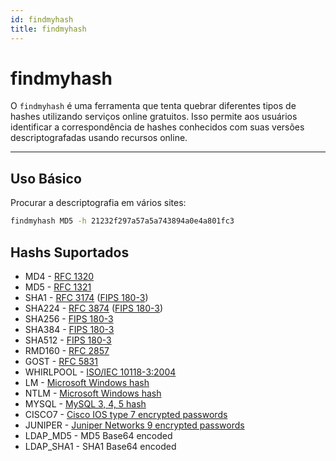 ```yaml
---
id: findmyhash
title: findmyhash
---
```


# findmyhash

O `findmyhash` é uma ferramenta que tenta quebrar diferentes tipos de hashes
utilizando serviços online gratuitos. Isso permite aos usuários identificar a
correspondência de hashes conhecidos com suas versões descriptografadas usando
recursos online.

---

## Uso Básico

Procurar a descriptografia em vários sites:

```bash
findmyhash MD5 -h 21232f297a57a5a743894a0e4a801fc3
```

## Hashs Suportados

* MD4 - [RFC 1320](http://www.ietf.org/rfc/rfc1320.txt)
* MD5 - [RFC 1321](http://www.ietf.org/rfc/rfc1321.txt)
* SHA1 - [RFC 3174](http://www.ietf.org/rfc/rfc3174.txt) ([FIPS 180-3](http://csrc.nist.gov/publications/fips/fips180-3/fips180-3_final.pdf))
* SHA224 - [RFC 3874](http://www.ietf.org/rfc/rfc3874.txt) ([FIPS 180-3](http://csrc.nist.gov/publications/fips/fips180-3/fips180-3_final.pdf))
* SHA256 - [FIPS 180-3](http://csrc.nist.gov/publications/fips/fips180-3/fips180-3_final.pdf)
* SHA384 - [FIPS 180-3](http://csrc.nist.gov/publications/fips/fips180-3/fips180-3_final.pdf)
* SHA512 - [FIPS 180-3](http://csrc.nist.gov/publications/fips/fips180-3/fips180-3_final.pdf)
* RMD160 - [RFC 2857](http://www.ietf.org/rfc/rfc2857.txt)
* GOST - [RFC 5831](http://www.ietf.org/rfc/rfc5831.txt)
* WHIRLPOOL - [ISO/IEC 10118-3:2004](http://www.iso.org/iso/iso_catalogue/catalogue_tc/catalogue_detail.htm?csnumber=39876)
* LM - [Microsoft Windows hash](http://technet.microsoft.com/en-us/library/dd277300.aspx)
* NTLM - [Microsoft Windows hash](http://technet.microsoft.com/en-us/library/dd277300.aspx)
* MYSQL - [MySQL 3, 4, 5 hash](http://dev.mysql.com/doc/refman/5.5/en/password-hashing.html)
* CISCO7 - [Cisco IOS type 7 encrypted passwords](http://www.cisco.com/en/US/tech/tk59/technologies_tech_note09186a00809d38a7.shtml)
* JUNIPER - [Juniper Networks $9$ encrypted passwords](http://www.juniper.net/techpubs/en_US/junos10.2/topics/task/configuration/snmpv3-encrypton-type-configuring-junos-nm.html)
* LDAP_MD5 - MD5 Base64 encoded
* LDAP_SHA1 - SHA1 Base64 encoded
